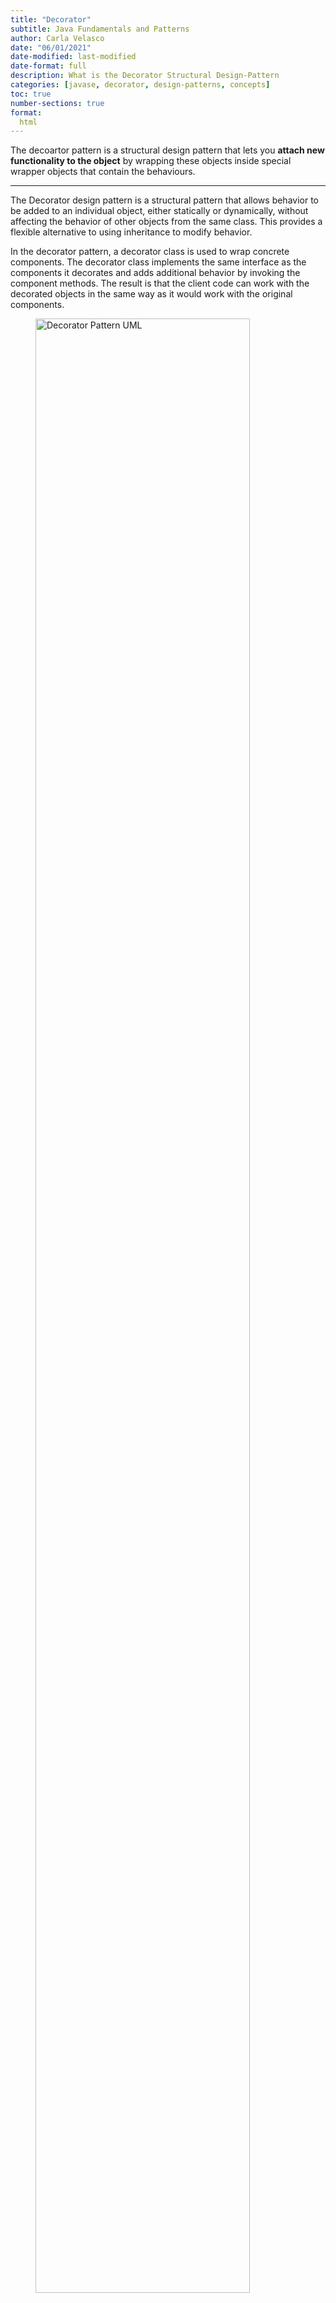 ```yaml
---
title: "Decorator"
subtitle: Java Fundamentals and Patterns
author: Carla Velasco
date: "06/01/2021"
date-modified: last-modified
date-format: full
description: What is the Decorator Structural Design-Pattern
categories: [javase, decorator, design-patterns, concepts]
toc: true
number-sections: true
format:
  html
---
```


::: {.summary}
The decoartor pattern is a structural design pattern that lets you **attach new functionality to the object** by wrapping these objects inside special wrapper objects that contain the behaviours.
:::

---

The Decorator design pattern is a structural pattern that allows behavior to be added to an individual object, either statically or dynamically, without affecting the behavior of other objects from the same class. This provides a flexible alternative to using inheritance to modify behavior.

In the decorator pattern, a decorator class is used to wrap concrete components. The decorator class implements the same interface as the components it decorates and adds additional behavior by invoking the component methods. The result is that the client code can work with the decorated objects in the same way as it would work with the original components.


![Decorator Pattern UML](../images/javase/decorator-pattern-uml.png){width=90%}

## Example: ``Coffee shop``

Here's an example of how the Decorator pattern can be used:

1. Create the Component Interface: First, create an interface ``Beverage`` that defines the methods that all beverages must have.:

``` java 
public interface Beverage {
  double cost();
  String getDescription();
}
```

2. Create Concrete Components: Next, create concrete components that implement the ``Beverage`` interface. In this case, ``Espresso``, ``DarkRoast``, ``HouseBlend``, etc.:

``` java 
public class Espresso implements Beverage {
  @Override
  public double cost() {
    return 1.99;
  }

  @Override
  public String getDescription() {
    return "Espresso";
  }
}

public class DarkRoast implements Beverage {
  @Override
  public double cost() {
    return 2.99;
  }

  @Override
  public String getDescription() {
    return "Dark Roast";
  }
}

public class HouseBlend implements Beverage {
  @Override
  public double cost() {
    return 3.49;
  }

  @Override
  public String getDescription() {
    return "House Blend";
  }
}

```

3. Create the Decorator Class: Create a ``CondimentDecorator`` abstract class that implements the ``Beverage`` interface and has a reference to a ``Beverage`` object:

``` java 
public abstract class CondimentDecorator implements Beverage {
  protected Beverage beverage;

  public CondimentDecorator(Beverage beverage) {
    this.beverage = beverage;
  }

  public abstract double cost();
  public abstract String getDescription();
}

```

4. Create Concrete Decorators: Create concrete decorator classes that add behavior to the components. In this case, ``Milk``, ``Sugar``, and ``Syrup`` decorators.

``` java 
public class Milk extends CondimentDecorator {
  public Milk(Beverage beverage) {
    super(beverage);
  }

  @Override
  public double cost() {
    return 0.10 + beverage.cost();
  }

  @Override
  public String getDescription() {
    return beverage.getDescription() + ", Milk";
  }
}

public class Sugar extends CondimentDecorator {
  public Sugar(Beverage beverage) {
    super(beverage);
  }

  @Override
  public double cost() {
    return 0.15 + beverage.cost();
  }

  @Override
  public String getDescription() {
    return beverage.getDescription() + ", Sugar";
  }
}

public class Syrup extends CondimentDecorator {
  public Syrup(Beverage beverage) {
    super(beverage);
  }

  @Override
  public double cost() {
    return 0.25 + beverage.cost();
  }

  @Override
  public String getDescription() {
    return beverage.getDescription() + ", Syrup";
```

5. Use the Decorator: In the client code, create a ``Beverage`` object and wrap it with multiple decorators to add desired ingredients.

``` java 
Beverage espresso = new Espresso();
System.out.println(espresso.getDescription() + " $" + espresso.cost());

Beverage darkRoast = new DarkRoast();
darkRoast = new Milk(darkRoast);
darkRoast = new Sugar(darkRoast);
System.out.println(darkRoast.getDescription() + " $" + darkRoast.cost());

Beverage houseBlend = new HouseBlend();
houseBlend = new Syrup(houseBlend);
houseBlend = new Milk(houseBlend);
System.out.println(houseBlend.getDescription() + " $" + houseBlend.cost());
```

6. Output: The output of the above code will show the description and cost of the beverages, including the added ingredients.

``` java
Espresso $1.99
Dark Roast, Milk, Sugar $3.74
House Blend, Syrup, Milk $4.24

```

This example demonstrates how the Decorator pattern can be used to add behavior to objects dynamically, without affecting the behavior of other objects from the same class.


>>>>>>> e3f6b450685662abb959fe6dc77071b7dc9be0c2



